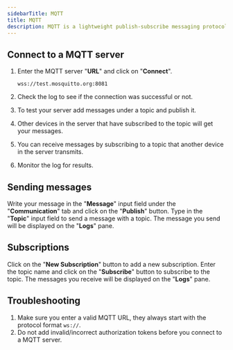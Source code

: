 ```yaml
---
sidebarTitle: MQTT
title: MQTT
description: MQTT is a lightweight publish-subscribe messaging protocol.
---
```


## Connect to a MQTT server

1. Enter the MQTT server "**URL**" and click on "**Connect**".

    ```
    wss://test.mosquitto.org:8081
    ```

2. Check the log to see if the connection was successful or not.
3. To test your server add messages under a topic and publish it.
4. Other devices in the server that have subscribed to the topic will get your messages.
5. You can receive messages by subscribing to a topic that another device in the server transmits.
6. Monitor the log for results.

## Sending messages

Write your message in the "**Message**" input field under the "**Communication**" tab and click on the "**Publish**" button. Type in the "**Topic**" input field to send a message with a topic. The message you send will be displayed on the "**Logs**" pane.

## Subscriptions

Click on the "**New Subscription**" button to add a new subscription. Enter the topic name and click on the "**Subscribe**" button to subscribe to the topic. The messages you receive will be displayed on the "**Logs**" pane.

## Troubleshooting

1. Make sure you enter a valid MQTT URL, they always start with the protocol format `ws://`.
2. Do not add invalid/incorrect authorization tokens before you connect to a MQTT server.
